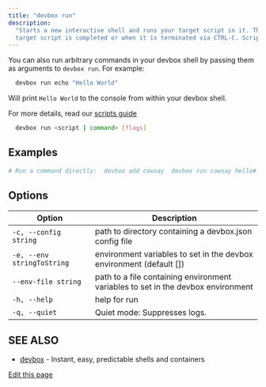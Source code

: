 ```yaml
---
title: "devbox run"
description:
  "Starts a new interactive shell and runs your target script in it. The shell will exit once your
  target script is completed or when it is terminated via CTRL-C. Scripts can be defined in your ."
---
```


You can also run arbitrary commands in your devbox shell by passing them as arguments to
`devbox run`. For example:

```bash
  devbox run echo "Hello World"
```

Will print `Hello World` to the console from within your devbox shell.

For more details, read our [scripts guide](/docs/devbox/guides/scripts/)

```bash
  devbox run <script | command> [flags]
```

## Examples[​](#examples "Direct link to Examples")

```bash
# Run a command directly:  devbox add cowsay  devbox run cowsay hello# Run a command that takes flags:  devbox run cowsay -d hello# Pass flags to devbox while running a command.# All `devbox run` flags must be passed before the command  devbox run -q cowsay -d hello#Run a script (defined as `"moo": "cowsay moo"`) in your devbox.json:  devbox run moo
```

## Options[​](#options "Direct link to Options")

| Option                     | Description                                                                      |
| -------------------------- | -------------------------------------------------------------------------------- |
| `-c, --config string`      | path to directory containing a devbox.json config file                           |
| `-e, --env stringToString` | environment variables to set in the devbox environment (default \[])             |
| `--env-file string`        | path to a file containing environment variables to set in the devbox environment |
| `-h, --help`               | help for run                                                                     |
| `-q, --quiet`              | Quiet mode: Suppresses logs.                                                     |

## SEE ALSO[​](#see-also "Direct link to SEE ALSO")

- [devbox](/docs/devbox/cli_reference/devbox/) - Instant, easy, predictable shells and containers

[Edit this page](https://github.com/jetify-com/devbox/tree/main/docs/app/docs/cli_reference/devbox_run.md)
